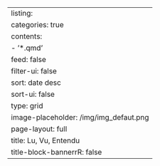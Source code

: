---
listing:
  categories: true
  contents:
  - '*.qmd'
  feed: false
  filter-ui: false
  sort: date desc
  sort-ui: false
  type: grid
  image-placeholder: /img/img_defaut.png
page-layout: full
title: Lu, Vu, Entendu
title-block-bannerrR: false
---